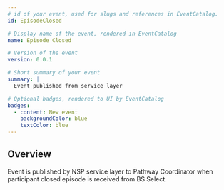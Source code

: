 ```yaml
---
# id of your event, used for slugs and references in EventCatalog.
id: EpisodeClosed

# Display name of the event, rendered in EventCatalog
name: Episode Closed

# Version of the event
version: 0.0.1

# Short summary of your event
summary: |
  Event published from service layer

# Optional badges, rendered to UI by EventCatalog
badges:
  - content: New event
    backgroundColor: blue
    textColor: blue
---
```


## Overview

Event is published by NSP service layer to Pathway Coordinator when participant closed episode is received from BS Select.

<Schema file="/Schema/Episodeclose.json" />

<NodeGraph />

